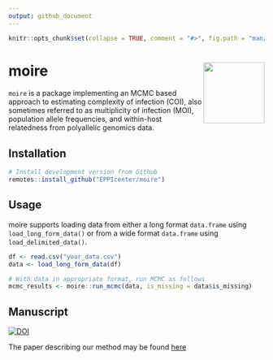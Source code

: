 ```yaml
---
output: github_document
---
```


```r
knitr::opts_chunk$set(collapse = TRUE, comment = "#>", fig.path = "man/figures/")
```

# moire <img src="man/figures/moire_web_logo.svg" align="right" alt="" width="120"/>

`moire` is a package implementing an MCMC based approach to estimating complexity of infection (COI), also sometimes referred to as multiplicity of infection (MOI), population allele frequencies, and within-host relatedness from polyallelic genomics data.

## Installation

```r
# Install development version from Github
remotes::install_github("EPPIcenter/moire")
```

## Usage

moire supports loading data from either a long format `data.frame` using `load_long_form_data()` or from a wide format `data.frame` using `load_delimited_data()`.

```r
df <- read.csv("your_data.csv")
data <- load_long_form_data(df)

# With data in appropriate format, run MCMC as follows
mcmc_results <- moire::run_mcmc(data, is_missing = data$is_missing)
```

## Manuscript
[![DOI](https://zenodo.org/badge/174280517.svg)](https://zenodo.org/doi/10.5281/zenodo.10092402)

The paper describing our method may be found [here](https://doi.org/10.1101/2023.10.03.560769)
